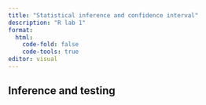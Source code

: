 ```yaml
---
title: "Statistical inference and confidence interval"
description: "R lab 1"
format: 
  html:
    code-fold: false
    code-tools: true
editor: visual
---
```


## Inference and testing 

